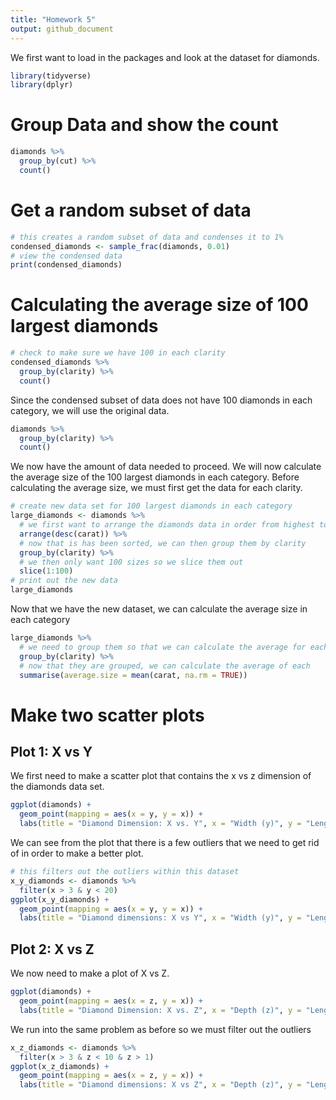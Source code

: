 ```yaml
---
title: "Homework 5"
output: github_document
---
```

We first want to load in the packages and look at the dataset for diamonds.

```r
library(tidyverse)
library(dplyr)
```
# Group Data and show the count
```r
diamonds %>%
  group_by(cut) %>%
  count()
```

# Get a random subset of data
```r
# this creates a random subset of data and condenses it to 1%
condensed_diamonds <- sample_frac(diamonds, 0.01) 
# view the condensed data
print(condensed_diamonds)
```
# Calculating the average size of 100 largest diamonds
```r
# check to make sure we have 100 in each clarity
condensed_diamonds %>%
  group_by(clarity) %>%
  count()
```
Since the condensed subset of data does not have 100 diamonds in each category, we will use the original data.
```r
diamonds %>%
  group_by(clarity) %>%
  count()
```
We now have the amount of data needed to proceed. We will now calculate the average size of the 100 largest diamonds in each category. Before calculating the average size, we must first get the data for each clarity.
```r
# create new data set for 100 largest diamonds in each category
large_diamonds <- diamonds %>% 
  # we first want to arrange the diamonds data in order from highest to lowest
  arrange(desc(carat)) %>%
  # now that is has been sorted, we can then group them by clarity
  group_by(clarity) %>%
  # we then only want 100 sizes so we slice them out
  slice(1:100)
# print out the new data
large_diamonds 
```

Now that we have the new dataset, we can calculate the average size in each category
```r
large_diamonds %>%
  # we need to group them so that we can calculate the average for each category
  group_by(clarity) %>%
  # now that they are grouped, we can calculate the average of each
  summarise(average.size = mean(carat, na.rm = TRUE))
```

# Make two scatter plots

## Plot 1: X vs Y

We first need to make a scatter plot that contains the x vs z dimension of the diamonds data set.
```r
ggplot(diamonds) +
  geom_point(mapping = aes(x = y, y = x)) +
  labs(title = "Diamond Dimension: X vs. Y", x = "Width (y)", y = "Length (x)")
```

We can see from the plot that there is a few outliers that we need to get rid of in order to make a better plot.

```r
# this filters out the outliers within this dataset
x_y_diamonds <- diamonds %>%
  filter(x > 3 & y < 20)
ggplot(x_y_diamonds) +
  geom_point(mapping = aes(x = y, y = x)) +
  labs(title = "Diamond dimensions: X vs Y", x = "Width (y)", y = "Length (x)")
```

## Plot 2: X vs Z

We now need to make a plot of X vs Z. 
```r
ggplot(diamonds) +
  geom_point(mapping = aes(x = z, y = x)) +
  labs(title = "Diamond Dimension: X vs. Z", x = "Depth (z)", y = "Length (x)")
```

We run into the same problem as before so we must filter out the outliers
```r
x_z_diamonds <- diamonds %>%
  filter(x > 3 & z < 10 & z > 1)
ggplot(x_z_diamonds) +
  geom_point(mapping = aes(x = z, y = x)) +
  labs(title = "Diamond dimensions: X vs Z", x = "Depth (z)", y = "Length (x)")
```
